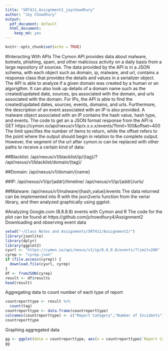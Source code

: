 ```yaml
---
title: "SRT411_Assignment2_joychowdhury"
author: "Joy Chowdhury"
output:
  pdf_document: default
  html_document:
    keep_md: yes
---
```


```r
knitr::opts_chunk$set(echo = TRUE)
```

#Interacting With APIs
The Cymon API provides data about malware, botnets, phishing, spam, and other malicious activity on a daily basis from a large repository of sources.  The data provided by the API is in a JSON schema, with each object such as domain, ip, malware, and url, contains a response class that provides the details and values in a serializer object.  The API is able to analyze if a given domain was created by a human or an algorigthm.  It can also look up details of a domain name such as the created/updated date, sources, ips associated with the domain, and urls associated with the domain. For IPs, the API is able to find the created/updated dates, sources, events, domains, and urls.  Furthermore, the description of an event associated with an IP is also provided.  A malware object associated with an IP contains the hash value, hash type, and events.
The code to get an a JSON format response from the API is
GET https://cymon.io/api/nexus/v1/ip/x.x.x.x/events/?limit=100&offset=400
The limit specifies the number of items to return, while the offset refers to the point where the output should begin in relation to the complete output.
However, the segment of the url after cymon.io can be replaced with other paths to receive a certain kind of data:

##Blacklist:
/api/nexus/v1/blacklist/ip/{tag}/?
/api/nexus/v1/blacklist/domain/{tag}/

##Domain:
/api/nexus/v1/domain/{name}

##IP:
/api/nexus/v1/ip/{addr}/timeline/
/api/nexus/v1/ip/{addr}/urls/

##Malware:
/api/nexus/v1/malware/{hash_value}/events
The data returned can be implemented into R with the json2veris function from the verisr library, and then analyzed graphically using ggplot.

#Analyzing Google.com (8.8.8.8) events with Cymon and R
The code for the plot can be found at https://github.com/jchowdhury4/Assignment2
Downloading and observing event data
```r
setwd("~/Class Notes and Assignments/SRT411/Assignment2/")
library(jsonlite)
library(dplyr)
library(ggplot2)
cyurl <- "https://cymon.io/api/nexus/v1/ip/8.8.8.8/events/?limit=200"
cyrep <- "cyrep.json"
if (file.access(cyrep)) {
  download.file(cyurl, cyrep)
}
df <- fromJSON(cyrep)
result <- df$results 
head(result)
```

Aggregating data to count number of each type of report
```r
countreporttype <- result %>%
  count(tag)
countreporttype <- data.frame(countreporttype)
colnames(countreporttype) <- c("Report Category","Number of Incidents")
countreporttype
```

Graphing aggregated data
```r
gg <- ggplot(data = countreporttype, aes(x = countreporttype$`Report Category`, y = countreporttype$'Number of Incidents')) + geom_bar(stat = "identity") + ggtitle("Number of Reports by Category from Google.com (8.8.8.8)")
gg
```

